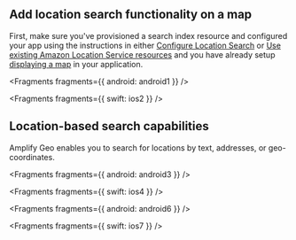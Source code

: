 ## Add location search functionality on a map

First, make sure you've provisioned a search index resource and configured your app using the instructions in either [Configure Location Search](/[platform]/build-a-backend/more-features/geo/configure-location-search) or [Use existing Amazon Location Service resources](/[platform]/prev/build-a-backend/more-features/geo/existing-resources/) and you have already setup [displaying a map](/[platform]/prev/build-a-backend/more-features/geo/maps) in your application.


<Fragments fragments={{ android: android1 }} />


<Fragments fragments={{ swift: ios2 }} />

## Location-based search capabilities

Amplify Geo enables you to search for locations by text, addresses, or geo-coordinates.


<Fragments fragments={{ android: android3 }} />


<Fragments fragments={{ swift: ios4 }} />


<Fragments fragments={{ android: android6 }} />


<Fragments fragments={{ swift: ios7 }} />
